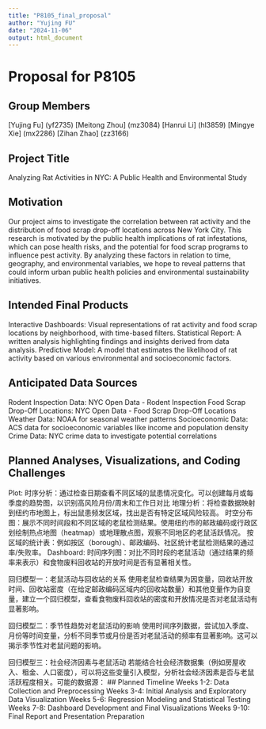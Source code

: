 ```yaml
---
title: "P8105_final_proposal"
author: "Yujing FU"
date: "2024-11-06"
output: html_document
---
```


# Proposal for P8105

## Group Members
[Yujing Fu] (yf2735)
[Meitong Zhou] (mz3084)
[Hanrui Li] (hl3859)
[Mingye Xie] (mx2286)
[Zihan Zhao] (zz3166)

## Project Title
Analyzing Rat Activities in NYC: A Public Health and Environmental Study

## Motivation
Our project aims to investigate the correlation between rat activity and the distribution of food scrap drop-off locations across New York City. This research is motivated by the public health implications of rat infestations, which can pose health risks, and the potential for food scrap programs to influence pest activity. By analyzing these factors in relation to time, geography, and environmental variables, we hope to reveal patterns that could inform urban public health policies and environmental sustainability initiatives.

## Intended Final Products
Interactive Dashboards: Visual representations of rat activity and food scrap locations by neighborhood, with time-based filters.
Statistical Report: A written analysis highlighting findings and insights derived from data analysis.
Predictive Model: A model that estimates the likelihood of rat activity based on various environmental and socioeconomic factors.

## Anticipated Data Sources
Rodent Inspection Data: NYC Open Data - Rodent Inspection
Food Scrap Drop-Off Locations: NYC Open Data - Food Scrap Drop-Off Locations
Weather Data: NOAA for seasonal weather patterns
Socioeconomic Data: ACS data for socioeconomic variables like income and population density
Crime Data: NYC crime data to investigate potential correlations

## Planned Analyses, Visualizations, and Coding Challenges
Plot:
时序分析：通过检查日期查看不同区域的鼠患情况变化。可以创建每月或每季度的趋势图，以识别高风险月份/周末和工作日对比
地理分析：将检查数据映射到纽约市地图上，标出鼠患频发区域，找出是否有特定区域风险较高。
时空分布图：展示不同时间段和不同区域的老鼠检测结果。使用纽约市的邮政编码或行政区划绘制热点地图（heatmap）或地理散点图，观察不同地区的老鼠活跃情况。
按区域的统计表：例如按区（borough）、邮政编码、社区统计老鼠检测结果的通过率/失败率。
Dashboard:
时间序列图：对比不同时段的老鼠活动（通过结果的频率来表示）和食物废料回收站的开放时间是否有显著相关性。


回归模型一：老鼠活动与回收站的关系
使用老鼠检查结果为因变量，回收站开放时间、回收站密度（在给定邮政编码区域内的回收站数量）和其他变量作为自变量，建立一个回归模型，查看食物废料回收站的密度和开放情况是否对老鼠活动有显著影响。

回归模型二：季节性趋势对老鼠活动的影响
使用时间序列数据，尝试加入季度、月份等时间变量，分析不同季节或月份是否对老鼠活动的频率有显著影响。这可以揭示季节性对老鼠问题的影响。

回归模型三：社会经济因素与老鼠活动
若能结合社会经济数据集（例如房屋收入、租金、人口密度），可以将这些变量引入模型，分析社会经济因素是否与老鼠活跃程度相关。可能的数据源：
## Planned Timeline
Weeks 1-2: Data Collection and Preprocessing
Weeks 3-4: Initial Analysis and Exploratory Data Visualization
Weeks 5-6: Regression Modeling and Statistical Testing
Weeks 7-8: Dashboard Development and Final Visualizations
Weeks 9-10: Final Report and Presentation Preparation